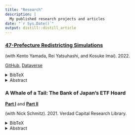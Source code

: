 ```yaml
---
title: "Research"
description: |
  My published research projects and articles
date: "`r Sys.Date()`"
output: distill::distill_article
---
```


### [47-Prefecture Redistricting Simulations](https://alarm-redist.github.io/japan/en/)

(with Kento Yamada, Rei Yatsuhashi, and Kosuke Imai). 2022. 

[GitHub](https://github.com/alarm-redist/japan),  [Dataverse](https://doi.org/10.7910/DVN/Z9UKSH)

<details>
<summary>BibTeX</summary>

```
@misc{miyazaki202247-prefecture,
  author = {Miyazaki, Sho and Yamada, Kento and Yatsuhashi, Rei and Imai, Kosuke},
  title = {47-Prefecture Redistricting Simulations
},
  doi = {https://doi.org/10.7910/DVN/Z9UKSH},
  url = {https://alarm-redist.github.io/japan/}
  year = {2022}
}
```
</details>

<details>
<summary>Abstract</summary>
The goal of the 47-Prefecture Simulation Project is to generate and analyze redistricting plans for the single-member districts of the House of Representatives of Japan using a redistricting simulation algorithm. In this project, we use a redistricting simulation algorithm to generate redistricting plans that both limit the number of split municipalities and minimize the voting weight disparity (一票の格差) within each prefecture. Our simulations are designed to comply with the redistricting rules that the Council abides by. We will start with the 19 prefectures subject to redistricting and plan to expand the scope of our research to all 47 prefectures.
</details>

### A Whale of a Tail: The Bank of Japan's ETF Hoard 

[**Part I**](https://verdadcap.com/archive/a-whale-of-a-tail-the-bank-of-japans-etf-hoard) and [**Part II**](https://verdadcap.com/archive/a-whale-of-a-tail-the-bank-of-japans-etf-hoard-1)

(with Nick Schmitz). 2021. Verdad Capital Research Library.

<details>
<summary>BibTeX</summary>

```
@misc{miyazakischmitz2021,
  author = {Miyazaki, Sho and Schmitz, Nick},
  title = {A Whale of a Tail: The Bank of Japan's ETF Hoard
},
  url = {https://verdadcap.com/archive/a-whale-of-a-tail-the-bank-of-japans-etf-hoard},
  year = {2021}
}
```

</details> 


<details>
<summary>Abstract</summary>
* Part I: A case study on the impact of correlated ETF fund flows on stock price movements and what seems to have happened when the decade-long trend stopped.
* Part II: Measuring the impact of material, dynamic, and correlated ETF fund flows.

</details>


<!--
# Selected Working Papers
-->

